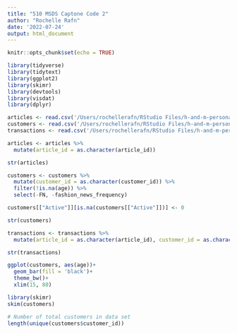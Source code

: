 ```yaml
---
title: "510 MSDS Captone Code 2"
author: "Rochelle Rafn"
date: '2022-07-24'
output: html_document
---
```


```r
knitr::opts_chunk$set(echo = TRUE)

library(tidyverse)
library(tidytext)
library(ggplot2)
library(skimr)
library(devtools)
library(visdat)
library(dplyr)

articles <- read.csv('/Users/rochellerafn/RStudio Files/h-and-m-personalized-fashion-recommendations/articles.csv')
customers <- read.csv('/Users/rochellerafn/RStudio Files/h-and-m-personalized-fashion-recommendations/customers.csv')
transactions <- read.csv('/Users/rochellerafn/RStudio Files/h-and-m-personalized-fashion-recommendations/transactions_train.csv')
```

```r
articles <- articles %>%
  mutate(article_id = as.character(article_id))

str(articles)
```

```r
customers <- customers %>%
  mutate(customer_id = as.character(customer_id)) %>%
  filter(!is.na(age)) %>%
  select(-FN, -fashion_news_frequency)

customers[["Active"]][is.na(customers[["Active"]])] <- 0

str(customers)
```

```r
transactions <- transactions %>%
  mutate(article_id = as.character(article_id), customer_id = as.character(customer_id), t_dat = as.Date(t_dat))

str(transactions)
```

```r
ggplot(customers, aes(age))+
  geom_bar(fill = 'black')+
  theme_bw()+
  xlim(15, 80)
```

```r
library(skimr)
skim(customers)
```


```r
# Number of total customers in data set
length(unique(customers$customer_id))
```

```r

```


